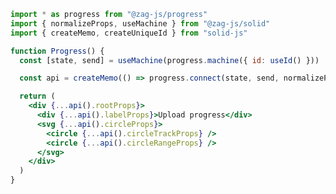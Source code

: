 ```jsx
import * as progress from "@zag-js/progress"
import { normalizeProps, useMachine } from "@zag-js/solid"
import { createMemo, createUniqueId } from "solid-js"

function Progress() {
  const [state, send] = useMachine(progress.machine({ id: useId() }))

  const api = createMemo(() => progress.connect(state, send, normalizeProps))

  return (
    <div {...api().rootProps}>
      <div {...api().labelProps}>Upload progress</div>
      <svg {...api().circleProps}>
        <circle {...api().circleTrackProps} />
        <circle {...api().circleRangeProps} />
      </svg>
    </div>
  )
}
```
